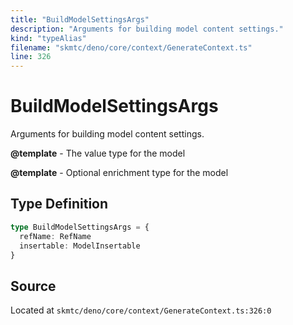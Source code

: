 ```yaml
---
title: "BuildModelSettingsArgs"
description: "Arguments for building model content settings."
kind: "typeAlias"
filename: "skmtc/deno/core/context/GenerateContext.ts"
line: 326
---
```


# BuildModelSettingsArgs

Arguments for building model content settings.


**@template** - The value type for the model

**@template** - Optional enrichment type for the model

## Type Definition

```typescript
type BuildModelSettingsArgs = {
  refName: RefName
  insertable: ModelInsertable
}
```

## Source

Located at `skmtc/deno/core/context/GenerateContext.ts:326:0`
